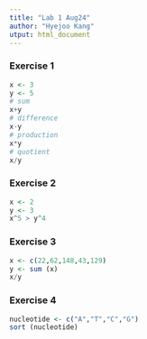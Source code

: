 ```yaml
---
title: "Lab 1 Aug24"
author: "Hyejoo Kang"
utput: html_document
---
```


### Exercise 1

```r
x <- 3
y <- 5
# sum
x+y
# difference
x-y
# production
x*y
# quotient
x/y
```

### Exercise 2

```r
x <- 2
y <- 3
x^5 > y^4
```

### Exercise 3

```r
x <- c(22,62,148,43,129)
y <- sum (x)
x/y
```

### Exercise 4

```r
nucleotide <- c("A","T","C","G")
sort (nucleotide)
```
